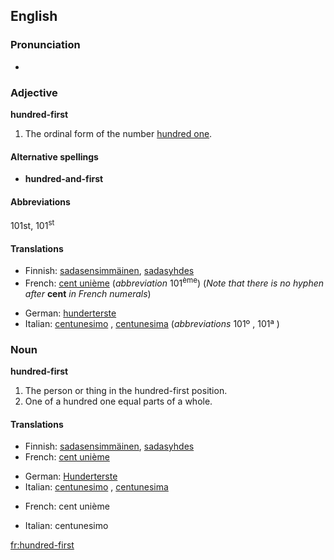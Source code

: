 ==English==

===Pronunciation===
* {{audio|en-us-hundred-first.ogg|Audio (US)}}

===Adjective===
'''hundred-first'''

# The ordinal form of the number [[hundred one]].

====Alternative spellings====
* {{UK}} '''hundred-and-first'''

====Abbreviations====
101st, 101<sup>st</sup>

====Translations====
{{trans-top}}
* Finnish: [[sadasensimmäinen]], [[sadasyhdes]]
* French: [[cent unième]] (''abbreviation'' 101<sup>ème</sup>) (''Note that there is no hyphen after'' '''cent''' ''in French numerals'')
{{trans-mid}}
* German: [[hunderterste]] {{m|f}}
* Italian: [[centunesimo]] {{m}}, [[centunesima]] {{f}} (''abbreviations'' 101º {{m}}, 101ª {{f}})
{{trans-bottom}}

===Noun===
'''hundred-first'''

# The person or thing in the hundred-first position.
# One of a hundred one equal parts of a whole.

====Translations====
{{trans-top|the person or thing in the hundred-first position}}
* Finnish: [[sadasensimmäinen]], [[sadasyhdes]]
* French: [[cent unième]]  {{m|f}}
{{trans-mid}}
* German: [[Hunderterste]] {{m|f}}
* Italian: [[centunesimo]] {{m}}, [[centunesima]] {{f}}
{{trans-bottom}}

{{trans-top|one of a hundred one equal parts of a whole}}
* French: cent unième {{m}}
{{trans-mid}}
* Italian: centunesimo {{m}}
{{trans-bottom}}

[[fr:hundred-first]]